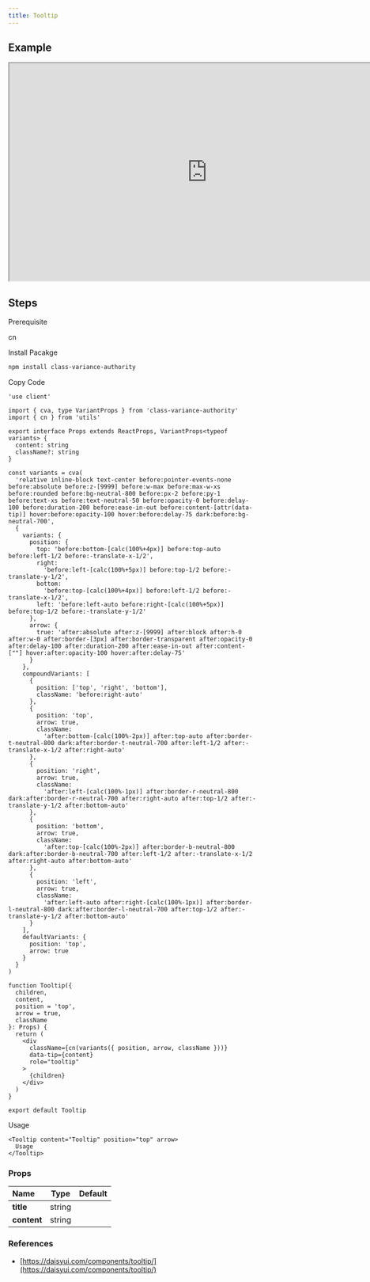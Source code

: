 ```yaml
---
title: Tooltip
---
```


## Example

<iframe
  src="https://workshop.kidow.me/?path=/docs/components-tooltip-v1--docs"
  width="800"
  height="440"
></iframe>

## Steps

<Steps>

<Step>Prerequisite</Step>

cn

<Step>Install Pacakge</Step>

```bash
npm install class-variance-authority
```

<Step>Copy Code</Step>

```tsx title="components/Tooltip/index.tsx"
'use client'

import { cva, type VariantProps } from 'class-variance-authority'
import { cn } from 'utils'

export interface Props extends ReactProps, VariantProps<typeof variants> {
  content: string
  className?: string
}

const variants = cva(
  'relative inline-block text-center before:pointer-events-none before:absolute before:z-[9999] before:w-max before:max-w-xs before:rounded before:bg-neutral-800 before:px-2 before:py-1 before:text-xs before:text-neutral-50 before:opacity-0 before:delay-100 before:duration-200 before:ease-in-out before:content-[attr(data-tip)] hover:before:opacity-100 hover:before:delay-75 dark:before:bg-neutral-700',
  {
    variants: {
      position: {
        top: 'before:bottom-[calc(100%+4px)] before:top-auto before:left-1/2 before:-translate-x-1/2',
        right:
          'before:left-[calc(100%+5px)] before:top-1/2 before:-translate-y-1/2',
        bottom:
          'before:top-[calc(100%+4px)] before:left-1/2 before:-translate-x-1/2',
        left: 'before:left-auto before:right-[calc(100%+5px)] before:top-1/2 before:-translate-y-1/2'
      },
      arrow: {
        true: 'after:absolute after:z-[9999] after:block after:h-0 after:w-0 after:border-[3px] after:border-transparent after:opacity-0 after:delay-100 after:duration-200 after:ease-in-out after:content-[""] hover:after:opacity-100 hover:after:delay-75'
      }
    },
    compoundVariants: [
      {
        position: ['top', 'right', 'bottom'],
        className: 'before:right-auto'
      },
      {
        position: 'top',
        arrow: true,
        className:
          'after:bottom-[calc(100%-2px)] after:top-auto after:border-t-neutral-800 dark:after:border-t-neutral-700 after:left-1/2 after:-translate-x-1/2 after:right-auto'
      },
      {
        position: 'right',
        arrow: true,
        className:
          'after:left-[calc(100%-1px)] after:border-r-neutral-800 dark:after:border-r-neutral-700 after:right-auto after:top-1/2 after:-translate-y-1/2 after:bottom-auto'
      },
      {
        position: 'bottom',
        arrow: true,
        className:
          'after:top-[calc(100%-2px)] after:border-b-neutral-800 dark:after:border-b-neutral-700 after:left-1/2 after:-translate-x-1/2 after:right-auto after:bottom-auto'
      },
      {
        position: 'left',
        arrow: true,
        className:
          'after:left-auto after:right-[calc(100%-1px)] after:border-l-neutral-800 dark:after:border-l-neutral-700 after:top-1/2 after:-translate-y-1/2 after:bottom-auto'
      }
    ],
    defaultVariants: {
      position: 'top',
      arrow: true
    }
  }
)

function Tooltip({
  children,
  content,
  position = 'top',
  arrow = true,
  className
}: Props) {
  return (
    <div
      className={cn(variants({ position, arrow, className }))}
      data-tip={content}
      role="tooltip"
    >
      {children}
    </div>
  )
}

export default Tooltip
```

<Step>Usage</Step>

```tsx
<Tooltip content="Tooltip" position="top" arrow>
  Usage
</Tooltip>
```

</Steps>

### Props

| Name                    |  Type  | Default |
| :---------------------- | :----: | :-----: |
| **title**<Required />   | string |         |
| **content**<Required /> | string |         |

### References

- [https://daisyui.com/components/tooltip/](https://daisyui.com/components/tooltip/)
